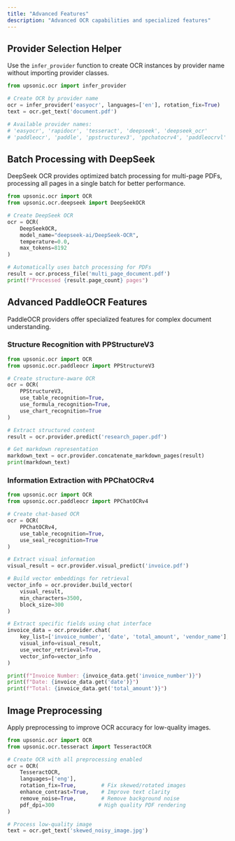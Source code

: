 ```yaml
---
title: "Advanced Features"
description: "Advanced OCR capabilities and specialized features"
---
```


## Provider Selection Helper

Use the `infer_provider` function to create OCR instances by provider name without importing provider classes.

```python
from upsonic.ocr import infer_provider

# Create OCR by provider name
ocr = infer_provider('easyocr', languages=['en'], rotation_fix=True)
text = ocr.get_text('document.pdf')

# Available provider names:
# 'easyocr', 'rapidocr', 'tesseract', 'deepseek', 'deepseek_ocr'
# 'paddleocr', 'paddle', 'ppstructurev3', 'ppchatocrv4', 'paddleocrvl'
```

## Batch Processing with DeepSeek

DeepSeek OCR provides optimized batch processing for multi-page PDFs, processing all pages in a single batch for better performance.

```python
from upsonic.ocr import OCR
from upsonic.ocr.deepseek import DeepSeekOCR

# Create DeepSeek OCR
ocr = OCR(
    DeepSeekOCR,
    model_name="deepseek-ai/DeepSeek-OCR",
    temperature=0.0,
    max_tokens=8192
)

# Automatically uses batch processing for PDFs
result = ocr.process_file('multi_page_document.pdf')
print(f"Processed {result.page_count} pages")
```

## Advanced PaddleOCR Features

PaddleOCR providers offer specialized features for complex document understanding.

### Structure Recognition with PPStructureV3

```python
from upsonic.ocr import OCR
from upsonic.ocr.paddleocr import PPStructureV3

# Create structure-aware OCR
ocr = OCR(
    PPStructureV3,
    use_table_recognition=True,
    use_formula_recognition=True,
    use_chart_recognition=True
)

# Extract structured content
result = ocr.provider.predict('research_paper.pdf')

# Get markdown representation
markdown_text = ocr.provider.concatenate_markdown_pages(result)
print(markdown_text)
```

### Information Extraction with PPChatOCRv4

```python
from upsonic.ocr import OCR
from upsonic.ocr.paddleocr import PPChatOCRv4

# Create chat-based OCR
ocr = OCR(
    PPChatOCRv4,
    use_table_recognition=True,
    use_seal_recognition=True
)

# Extract visual information
visual_result = ocr.provider.visual_predict('invoice.pdf')

# Build vector embeddings for retrieval
vector_info = ocr.provider.build_vector(
    visual_result,
    min_characters=3500,
    block_size=300
)

# Extract specific fields using chat interface
invoice_data = ocr.provider.chat(
    key_list=['invoice_number', 'date', 'total_amount', 'vendor_name'],
    visual_info=visual_result,
    use_vector_retrieval=True,
    vector_info=vector_info
)

print(f"Invoice Number: {invoice_data.get('invoice_number')}")
print(f"Date: {invoice_data.get('date')}")
print(f"Total: {invoice_data.get('total_amount')}")
```

## Image Preprocessing

Apply preprocessing to improve OCR accuracy for low-quality images.

```python
from upsonic.ocr import OCR
from upsonic.ocr.tesseract import TesseractOCR

# Create OCR with all preprocessing enabled
ocr = OCR(
    TesseractOCR,
    languages=['eng'],
    rotation_fix=True,        # Fix skewed/rotated images
    enhance_contrast=True,    # Improve text clarity
    remove_noise=True,        # Remove background noise
    pdf_dpi=300              # High quality PDF rendering
)

# Process low-quality image
text = ocr.get_text('skewed_noisy_image.jpg')
```

